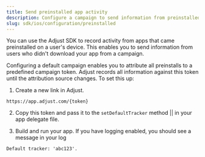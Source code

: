 ```yaml
---
title: Send preinstalled app activity
description: Configure a campaign to send information from preinstalled apps.
slug: sdk/ios/configuration/preinstalled
---
```



You can use the Adjust SDK to record activity from apps that came preinstalled on a user's device. This enables you to send information from users who didn't download your app from a campaign.

Configuring a default campaign enables you to attribute all preinstalls to a predefined campaign token. Adjust records all information against this token until the attribution source changes. To set this up:

1. Create a new link in Adjust.
   
```http "{token}"
https://app.adjust.com/{token}
```

2. Copy this token and pass it to the <Tooltip>`setDefaultTracker` method || <SetDefaultTrackerSig /></Tooltip> in your app delegate file.

<SetDefaultTracker />

3. Build and run your app. If you have logging enabled, you should see a message in your log

```text
Default tracker: 'abc123'.
```
